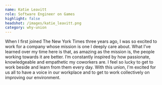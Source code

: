 ```yaml
---
name: Katie Leavitt
role: Software Engineer on Games
highlight: false
headshot: /images/katie_leavitt.png
category: why-union
---
```

When I first joined The New York Times three years ago, I was so excited to work for a company whose mission is one I deeply care about. What I’ve learned over my time here is that, as amazing as the mission is, the people working towards it are better. I’m constantly inspired by how passionate, knowledgeable and empathetic my coworkers are. I feel so lucky to get to work beside and learn from them every day. With this union, I'm excited for us all to have a voice in our workplace and to get to work collectively on improving our environment.
